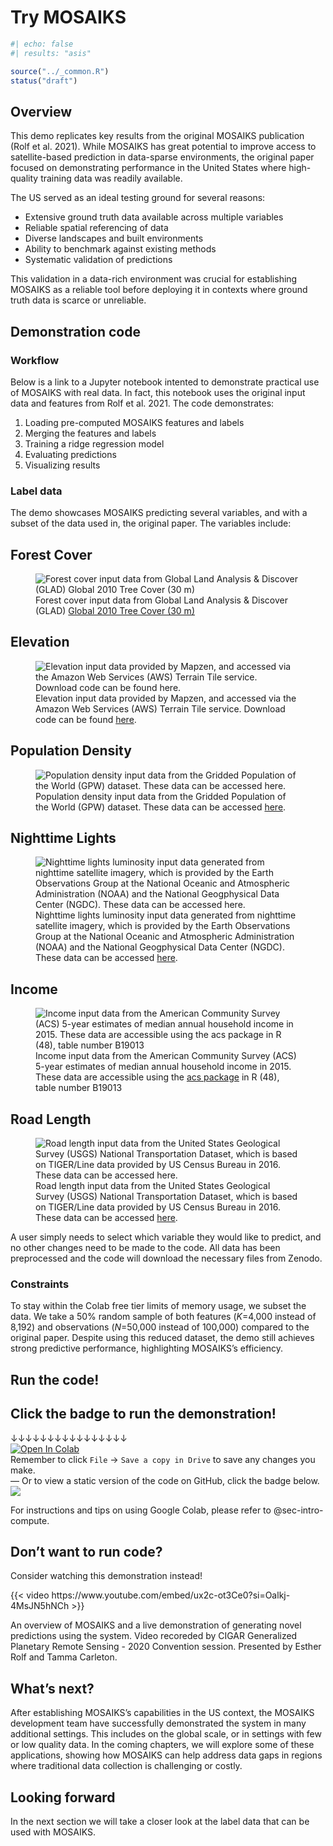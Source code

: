 
# Try MOSAIKS {#sec-intro-demo}

```r
#| echo: false
#| results: "asis"

source("../_common.R")
status("draft")
```

## Overview

This demo replicates key results from the original MOSAIKS publication (Rolf et al. 2021). While MOSAIKS has great potential to improve access to satellite-based prediction in data-sparse environments, the original paper focused on demonstrating performance in the United States where high-quality training data was readily available.

The US served as an ideal testing ground for several reasons:

- Extensive ground truth data available across multiple variables
- Reliable spatial referencing of data
- Diverse landscapes and built environments
- Ability to benchmark against existing methods
- Systematic validation of predictions

This validation in a data-rich environment was crucial for establishing MOSAIKS as a reliable tool before deploying it in contexts where ground truth data is scarce or unreliable. 

## Demonstration code

### Workflow

Below is a link to a Jupyter notebook intented to demonstrate practical use of MOSAIKS with real data. In fact, this notebook uses the original input data and features from Rolf et al. 2021. The code demonstrates:

1. Loading pre-computed MOSAIKS features and labels
2. Merging the features and labels
3. Training a ridge regression model
4. Evaluating predictions
5. Visualizing results

### Label data

The demo showcases MOSAIKS predicting several variables, and with a subset of the data used in, the original paper. The variables include:

::: {.panel-tabset}

## Forest Cover

![Forest cover input data from Global Land Analysis & Discover (GLAD) [Global 2010 Tree Cover (30 m)](https://glad.umd.edu/dataset/global-2010-tree-cover-30-m)](../images/f2_tree_cover.jpg){#fig-forest-cover}

## Elevation

![Elevation input data provided by Mapzen, and accessed via the Amazon Web Services (AWS) Terrain Tile service. Download code can be found [here](https://www.github.com/jhollist/elevatr).](../images/f2_elevation.jpg){#fig-elevation}

## Population Density

![Population density input data from the Gridded Population of the World (GPW) dataset. These data can be accessed [here](http://sedac.ciesin.columbia.edu/data/collection/gpw-v4).](../images/f2_population.jpg){#fig-population}

## Nighttime Lights

![Nighttime lights luminosity input data generated from nighttime satellite imagery, which is provided by the Earth Observations Group at the National Oceanic and Atmospheric Administration (NOAA) and the National Geogphysical Data Center (NGDC). These data can be accessed [here](https://eogdata.mines.edu/products/vnl/).](../images/f2_night_lights.jpg){#fig-night-lights}

## Income

![Income input data from the American Community Survey (ACS) 5-year estimates of median annual household income in 2015. These data are accessible using the [acs package](https://cran.r-project.org/web/packages/acs/acs.pdf) in R (48), table number B19013](../images/f2_income.jpg){#fig-income}

## Road Length

![Road length input data from the United States Geological Survey (USGS) National Transportation Dataset, which is based on TIGER/Line data provided by US Census Bureau in 2016. These data can be accessed [here](https://prd-tnm.s3.amazonaws.com/index.html?prefix=StagedProducts/Tran/Shape/).](../images/f2_road_length.jpg){#fig-road-length}

:::

A user simply needs to select which variable they would like to predict, and no other changes need to be made to the code. All data has been preprocessed and the code will download the necessary files from Zenodo.

### Constraints

To stay within the Colab free tier limits of memory usage, we subset the data. We take a 50% random sample of both features (*K*=4,000 instead of 8,192) and observations (*N*=50,000 instead of 100,000) compared to the original paper. Despite using this reduced dataset, the demo still achieves strong predictive performance, highlighting MOSAIKS's efficiency.

## Run the code!

::: {.callout-note}
# Click the badge to run the demonstration! 

&darr;&darr;&darr;&darr;&darr;&darr;&darr;&darr;&darr;&darr;&darr;&darr;&darr;&darr;&darr;&darr;   
[![Open In Colab](https://colab.research.google.com/assets/colab-badge.svg)](https://colab.research.google.com/github/cullen-molitor/MOSAIKS-Training-Manual/blob/main/notebooks/demo/01-Rolf_et_al_2021_demo.ipynb)  
<!-- &uarr;&uarr;&uarr;&uarr;&uarr;&uarr;&uarr;&uarr;&uarr;&uarr;&uarr;&uarr;&uarr;&uarr;&uarr;&uarr;     -->
Remember to click `File` -> `Save a copy in Drive` to save any changes you make.  
---
Or to view a static version of the code on GitHub, click the badge below.  
[![](https://img.shields.io/badge/View%20on%20GitHub-181717?logo=github&logoColor=white&labelColor=grey&color=black&link=--)](https://github.com/cullen-molitor/MOSAIKS-Training-Manual/blob/main/notebooks/demo/01-Rolf_et_al_2021_demo.ipynb)
:::

For instructions and tips on using Google Colab, please refer to @sec-intro-compute. 

## Don't want to run code?

Consider watching this demonstration instead!

::: {#fig-demo}

{{< video https://www.youtube.com/embed/ux2c-ot3Ce0?si=Oalkj-4MsJN5hNCh >}}

An overview of MOSAIKS and a live demonstration of generating novel predictions using the system. Video recoreded by CIGAR Generalized Planetary Remote Sensing - 2020 Convention session. Presented by Esther Rolf and Tamma Carleton.
:::

## What's next? 

After establishing MOSAIKS's capabilities in the US context, the MOSAIKS development team have successfully demonstrated the system in many additional settings. This includes on the global scale, or in settings with few or low quality data. In the coming chapters, we will explore some of these applications, showing how MOSAIKS can help address data gaps in regions where traditional data collection is challenging or costly.

::: {.callout-note}
# Looking forward

In the next section we will take a closer look at the label data that can be used with MOSAIKS. 
:::
